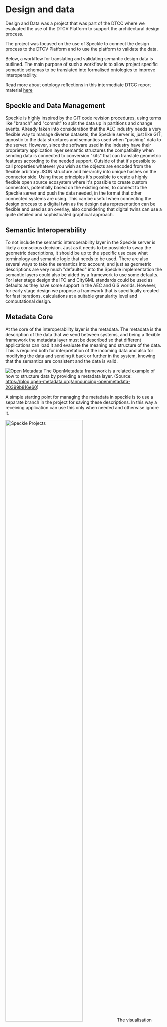 # Design and data

Design and Data was a project that was part of the DTCC where we evaluated the use of the DTCV Platform to support the architectural design process.

The project was focused on the use of Speckle to connect the design process to the DTCV Platform and to use the platform to validate the data.

Below, a workflow for translating and validating semantic design data is outlined. The main purpose of such a workflow is to allow project specific semantic schemas to be translated into formalised ontologies to improve interoperability.

Read more about ontology reflections in this intermediate DTCC report material [here](./ontologies)

## Speckle and Data Management

Speckle is highly inspired by the GIT code revision procedures, using terms like "branch" and "commit" to split the data up in partitions and change events. Already taken into consideration that the AEC industry needs a very flexible way to manage diverse datasets, the Speckle server is, just like GIT, agnostic to the data structures and semantics used when "pushing" data to the server. However, since the software used in the industry have their proprietary application layer semantic structures the compatibility when sending data is connected to conversion "kits" that can translate geometric features according to the needed support. Outside of that it's possible to call properties whatever you wish as the objects are encoded from the flexible arbitrary JSON structure and hierarchy into unique hashes on the connector side. Using these principles it's possible to create a highly flexible open source ecosystem where it's possible to create custom connectors, potentially based on the existing ones, to connect to the Speckle server and push the data needed, in the format that other connected systems are using. This can be useful when connecting the design process to a digital twin as the design data representation can be flexible and used as an overlay, also considering that digital twins can use a quite detailed and sophisticated graphical approach.

## Semantic Interoperability

To not include the semantic interoperability layer in the Speckle server is likely a conscious decision. Just as it needs to be possible to swap the geometric descriptions, it should be up to the specific use case what terminology and semantic logic that needs to be used. There are also several ways to take the semantics into account, and just as geometric descriptions are very much "defaulted" into the Speckle implementation the semantic layers could also be aided by a framework to use some defaults. For later stage design the IFC and CityGML standards could be used as defaults as they have some support in the AEC and GIS worlds. However, for early stage design we propose a framework that is specifically created for fast iterations, calculations at a suitable granularity level and computational design.

## Metadata Core

At the core of the interoperability layer is the metadata. The metadata is the description of the data that we send between systems, and being a flexible framework the metadata layer must be described so that different applications can load it and evaluate the meaning and structure of the data. This is required both for interpretation of the incoming data and also for modifying the data and sending it back or further in the system, knowing that the semantics are consistent and the data is valid.

![Open Metadata](/img/open-meta-data.png)
The OpenMetadata framework is a related example of how to structure data by providing a metadata layer. (Source: https://blog.open-metadata.org/announcing-openmetadata-20399b816e60)

A simple starting point for managing the metadata in speckle is to use a separate branch in the project for saving these descriptions. In this way a receiving application can use this only when needed and otherwise ignore it.

<img src="/img/dod1.png" alt="Speckle Projects" width="70%" />
The visualisation shows different projects ("streams") loaded from Speckle, each
with several branches

![Branches and Commits](/img/dod3.png)
The branches and commits can be expanded to explore further the data points and find details on the semantic connections

![Graph Visualization](/img/dod2.png)
Using a graph visualisation and analysing the commits from Speckle together with the schema makes it possible to create a workflow where the user can explore inconsistency in the data

## Validator Application

We propose a validator application that is specialised to load, validate and edit the metadata layer. This application can be used both in a manual or automated way when connected to modules in the design process or external digital twin systems.

![Validator App](/img/dod-framework.png)
A validator app is connected to Speckle and can be used as an optional intermediate entry point in the workflow to improve the semantic data

## Semantic Technologies Integration

As described in the sections about semantic technologies, we can utilise the power of the JSON-LD standard to both hook into semantic web standards and to the Speckle system. Using these principles we can connect the instances to their semantic type, first by defining our custom terminology and then iteratively move the formalisation level up in the semantic layer stack from application level up to existing ontologies. This is by using the proper prefixes.

The semantic types should be defined keeping standard formats in mind. Normally ontologies are not described in JSON, for example TTL (turtle is a popular format) and OWL is often used. We used JTD (JSON Type Definition) to try the interoperability layer, but JTD is a schema standard and not suitable for semantic interoperability. JTD is still useful for validating data payloads in JSON, and so is another common schema standard JSON Schema.

For the semantic definitions sent in the metadata layer we can look into how to describe ontologies in JSON. This is just as flexible as the JSON we can send into Speckle, and exactly how it should be done is outside of the scope of this project. One approach is described (Angele, Angele, 2001, https://ceur-ws.org/Vol-2956/paper8.pdf) that shows how to approach this problem.

## Implementation Notes

It's important to note here that the main connection between the instances in the Speckle data is mapped to the metadata layer using the principle of connecting the formal type definition well described in the standard. It's also worth noting that speckle uses the "@" sign in implementation to mark hierarchical sections for versioning which could conflict with the JSON-LD way of connecting to context.

## Conclusion

Using a system that supports versioning of data and compatibility between software used in the AEC industry, together with a way to connect data to, and store, a metadata definition in a semantic interoperability layer, we can build a framework with capabilities to facilitate a flexible support for the design process. This can be used to connect to any other system that supports proper semantic interoperability using standards. By enabling the semantic connections to be built incrementally we also make sure that the design process is not disrupted and that a validation mechanism can be used when connecting to other modules or systems to make sure that the data is property defined.
